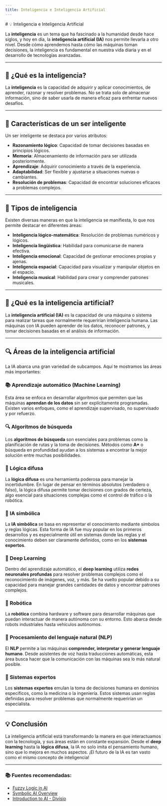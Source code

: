 ```yaml
---
title: Inteligencia e Inteligencia Artificial
---
```



<CourseLayout sections={sections}>
# 💡 Inteligencia e Inteligencia Artificial

La **inteligencia** es un tema que ha fascinado a la humanidad desde hace siglos, y hoy en día, la **inteligencia artificial (IA)** nos permite llevarla a otro nivel. Desde cómo aprendemos hasta cómo las máquinas toman decisiones, la inteligencia es fundamental en nuestra vida diaria y en el desarrollo de tecnologías avanzadas.

---

## 🧠 ¿Qué es la inteligencia?

La **inteligencia** es la capacidad de adquirir y aplicar conocimientos, de aprender, razonar y resolver problemas. No se trata solo de almacenar información, sino de saber usarla de manera eficaz para enfrentar nuevos desafíos.

---

## 🌟 Características de un ser inteligente

Un ser inteligente se destaca por varios atributos:

- **Razonamiento lógico**: Capacidad de tomar decisiones basadas en principios lógicos.
- **Memoria**: Almacenamiento de información para ser utilizada posteriormente.
- **Aprendizaje**: Adquirir conocimiento a través de la experiencia.
- **Adaptabilidad**: Ser flexible y ajustarse a situaciones nuevas o cambiantes.
- **Resolución de problemas**: Capacidad de encontrar soluciones eficaces a problemas complejos.

---

## 🎨 Tipos de inteligencia

Existen diversas maneras en que la inteligencia se manifiesta, lo que nos permite destacar en diferentes áreas:

- **Inteligencia lógico-matemática**: Resolución de problemas numéricos y lógicos.
- **Inteligencia lingüística**: Habilidad para comunicarse de manera efectiva.
- **Inteligencia emocional**: Capacidad de gestionar emociones propias y ajenas.
- **Inteligencia espacial**: Capacidad para visualizar y manipular objetos en el espacio.
- **Inteligencia musical**: Habilidad para crear y comprender patrones musicales.

---

## 🤖 ¿Qué es la inteligencia artificial?

La **inteligencia artificial (IA)** es la capacidad de una máquina o sistema para realizar tareas que normalmente requerirían inteligencia humana. Las máquinas con IA pueden aprender de los datos, reconocer patrones, y tomar decisiones basadas en el análisis de información.

---

## 🔍 Áreas de la inteligencia artificial

La IA abarca una gran variedad de subcampos. Aquí te mostramos las áreas más importantes:

### 📚 **Aprendizaje automático (Machine Learning)**

Esta área se enfoca en desarrollar algoritmos que permiten que las máquinas **aprendan de los datos** sin ser explícitamente programadas. Existen varios enfoques, como el aprendizaje supervisado, no supervisado y por refuerzo.

### 🔍 **Algoritmos de búsqueda**

Los **algoritmos de búsqueda** son esenciales para problemas como la planificación de rutas y la toma de decisiones. Métodos como **A\*** o búsqueda en profundidad ayudan a los sistemas a encontrar la mejor solución entre muchas posibilidades.

### 🤖 **Lógica difusa**

La **lógica difusa** es una herramienta poderosa para manejar la incertidumbre. En lugar de pensar en términos absolutos (verdadero o falso), la lógica difusa permite tomar decisiones con grados de certeza, algo esencial para situaciones complejas como el control de tráfico o la robótica.

### 🧩 **IA simbólica**

La **IA simbólica** se basa en representar el conocimiento mediante símbolos y reglas lógicas. Esta forma de IA fue muy popular en los primeros desarrollos y es especialmente útil en sistemas donde las reglas y el conocimiento deben ser claramente definidos, como en los **sistemas expertos**.

### 🧠 **Deep Learning**

Dentro del aprendizaje automático, el **deep learning** utiliza **redes neuronales profundas** para resolver problemas complejos como el reconocimiento de imágenes, voz, y más. Se ha vuelto popular debido a su capacidad para manejar grandes cantidades de datos y encontrar patrones complejos.

### 🤖 **Robótica**

La **robótica** combina hardware y software para desarrollar máquinas que puedan interactuar de manera autónoma con su entorno. Esto abarca desde robots industriales hasta vehículos autónomos.

### 📖 **Procesamiento del lenguaje natural (NLP)**

El **NLP** permite a las máquinas **comprender, interpretar y generar lenguaje humano**. Desde asistentes de voz hasta traducciones automáticas, esta área busca hacer que la comunicación con las máquinas sea lo más natural posible.

### 🏥 **Sistemas expertos**

Los **sistemas expertos** emulan la toma de decisiones humana en dominios específicos, como la medicina o la ingeniería. Estos sistemas usan reglas definidas para resolver problemas que normalmente requerirían un especialista.

---

## 💡 Conclusión

La inteligencia artificial está transformando la manera en que interactuamos con la tecnología, y sus áreas están en constante expansión. Desde el **deep learning** hasta la **lógica difusa**, la IA no solo imita el pensamiento humano, sino que lo mejora en muchos aspectos. ¡El futuro de la IA es tan vasto como el mismo concepto de inteligencia!

---

### 📚 Fuentes recomendadas:

- [Fuzzy Logic in AI](https://aicompetence.org/fuzzy-logic-in-ai/)
- [Symbolic AI Overview](https://en.wikipedia.org/wiki/Symbolic_artificial_intelligence)
- [Introduction to AI - Divisio](https://divis.io/articles/methods-of-symbolic-ai)

</CourseLayout>
